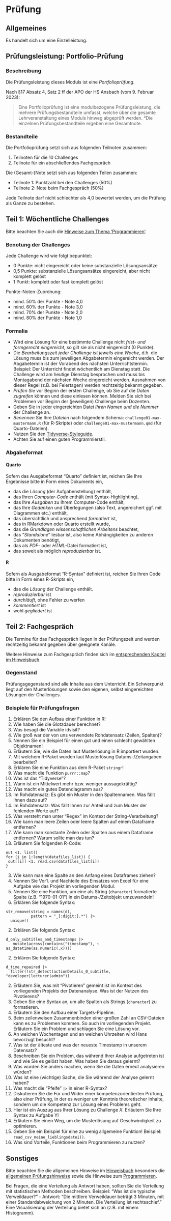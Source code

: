 

# Prüfung

## Allgemeines

Es handelt sich um eine Einzelleistung.


## Prüfungsleistung: Portfolio-Prüfung



### Beschreibung

Die Prüfungsleistung dieses Moduls ist eine *Portfolioprüfung*.

Nach §17 Absatz 4, Satz 2 ff der APO der HS Ansbach (vom 9. Februar 2023):

>   Eine Portfolioprüfung ist eine modulbezogene Prüfungsleistung, die mehrere Prüfungsbestandteile umfasst, welche über die gesamte Lehrveranstaltung eines Moduls hinweg abgeprüft werden. ³Die einzelnen Prüfungsbestandteile ergeben eine Gesamtnote.


### Bestandteile


Die Portfolioprüfung setzt sich aus folgenden Teilnoten zusammen:

1. Teilnoten für die 10 Challenges
2. Teilnote für ein abschließendes Fachgespräch


Die (Gesamt-)Note setzt sich aus folgenden Teilen zusammen:

- Teilnote 1: Punktzahl bei den Challenges (50%)
- Teilnote 2: Note beim Fachgespräch (50%)


:::{.callout-note}
Jede Teilnote darf nicht schlechter als 4,0 bewertet werden, um die Prüfung als Ganze zu bestehen.
:::


## Teil 1: Wöchentliche Challenges

Bitte beachten Sie auch die [Hinweise zum Thema 'Programmieren'](https://hinweisbuch.netlify.app/109-hinweise-programmier).




### Benotung der Challenges

Jede Challenge wird wie folgt bepunktet:

- 0 Punkte: nicht eingereicht oder keine substanzielle Lösungsansätze
- 0,5 Punkte: substanzielle Lösungsansätze eingereicht, aber nicht komplett gelöst
- 1 Punkt: komplett oder fast komplett gelöst


Punkte-Noten-Zuordnung:


- mind. 50% der Punkte - Note 4,0
- mind. 60% der Punkte  - Note 3,0
- mind. 70% der Punkte - Note 2,0
- mind. 80% der Punkte - Note 1,0



### Formalia

- Wird eine Lösung für eine bestimmte Challenge nicht *frist- und formgerecht eingereicht*, so gilt sie als nicht eingereicht (0 Punkte).
- Die *Bearbeitungszeit jeder Challenge ist jeweils eine Woche*,
d.h. die Lösung muss bis zum jeweiligen Abgabetermin eingereicht werden. Der Abgabetermin ist der Vorabend des nächsten Unterrichtstermin. Beispiel: Der Unterricht findet wöchentlich am Dienstag statt. Die Challenge wird am heutige Dienstag besprochen und muss bis Montagabend der nächsten Woche eingereicht werden. Ausnahmen von dieser Regel (z.B. bei Feiertagen) werden rechtzeitig bekannt gegeben.
- *Prüfen Sie* vor Beginn der ersten Challenge, ob Sie auf die *Daten zugreifen* können und diese einlesen können. Melden Sie sich bei Problemen vor Beginn der (jeweiligen) Challenge beim Dozenten.
- Geben Sie in jeder eingereichten Datei *Ihren Namen und die Nummer* der Challenge an.
- *Benennen* Sie Ihre *Dateien* nach folgendem Schema: `challenge01-max-mustermann.R` (für R-Skripte) oder `challenge01-max-mustermann.qmd` (für Quarto-Dateien).
- Nutzen Sie den [Tidyverse-Styleguide](https://style.tidyverse.org/).
- Achten Sie auf einen guten Programmierstil.




### Abgabeformat


#### Quarto

Sofern das Ausgabeformat "Quarto" definiert ist, 
reichen Sie Ihre Ergebnisse bitte in Form eines Dokuments ein,

- das die *Lösung* (der Aufgabenstellung) enthält,
- das Ihren *Computer-Code* enthält (mit Syntax-Highlighting),
- das Ihre *Ausgaben* zu Ihrem Computer-Code enthält,
- das Ihre *Gedanken* und Überlegungen (also Text, angereichert ggf. mit Diagrammen etc.) enthält,
- das übersichtlich und ansprechend *formatiert* ist,
- das in RMarkdown oder Quarto erstellt wurde,
- das die *Grundlagen wissenschaftlichen Arbeitens* beachtet,
- das "*Standalone*" lesbar ist, also keine Abhängigkeiten zu anderen Dokumenten benötigt,
- das als *PDF*- oder *HTML*-Datei formatiert ist,
- das soweit als möglich *reproduzierbar* ist.



#### R

Sofern als Ausgabeformat "R-Syntax" definiert ist, reichen Sie Ihren Code bitte in Form eines R-Skripts ein, 

- das die *Lösung* der Challenge enthält.
- *reproduzierbar* ist
- *durchläuft*, ohne Fehler zu werfen
- *kommentiert* ist
- wohl *gegliedert* ist





## Teil 2: Fachgespräch




Die Termine für das Fachgespräch liegen in der Prüfungszeit und werden rechtzeitig bekannt gegeben über geeignete Kanäle.

Weitere Hinweise zum Fachgespräch finden sich im [entsprechenden Kapitel im Hinweisbuch](https://hinweisbuch.netlify.app/045-hinweise-pruefung-fachgespraech-frame).


### Gegenstand

Prüfungsgegenstand sind alle Inhalte aus dem Unterricht.
Ein Schwerpunkt liegt auf den Musterlösungen sowie den eigenen, selbst eingereichten Lösungen der Challenges.




### Beispiele für Prüfungsfragen

1. Erklären Sie den Aufbau einer Funktion in R!
2. Wie haben Sie die Glotzdauer berechnet?
1. Was besagt die Variable idvisit?
1. Wie groß war der von uns verwendete Rohdatensatz (Zeilen, Spalten)?
1. Nennen Sie ein Beispiel für einen gut und einen schlecht gewählten Objektnamen!
1. Erläutern Sie, wie die Daten laut Musterlösung in R importiert wurden.
1. Mit welchem R-Paket wurden laut Musterlösung Datums-/Zeitangaben bearbeitet?
1. Erklären Sie eine Funktion aus dem R-Paket `stringr`!
1. Was macht die Funktion `purrr::map`?
1. Was ist das "Tidyverse"?
1. Wann ist ein Mittelwert mehr bzw. weniger aussagekräftig?
1. Was macht ein gutes Datendiagramm aus?
1. Im Rohdatensatz: Es gibt ein Muster in den Spaltennamen. Was fällt Ihnen dazu auf?
1. Im Rohdatensatz: Was fällt Ihnen zur Anteil und zum Muster der fehlenden Werte auf?
1. Was versteht man unter "Regex" im Kontext der String-Verarbeitung?
1. Wie kann man leere Zeilen oder leere Spalten auf einem Dataframe entfernen?
1. Wie kann man konstante Zeilen oder Spalten aus einem Dataframe entfernen? Warum sollte man das tun?
1. Erläutern Sie folgenden R-Code: 
```
out <1. list()
for (i in 1:length(datafiles_list)) {
 out[[i]] <1. read.csv(datafiles_list[i]) 
}
```
3. Wie kann man eine Spalte an den Anfang eines Dataframes ziehen?
1. Nennen Sie Vor1. und Nachteile des Einsatzes von Excel für eine Aufgabe wie das Projekt im vorliegenden Modul.
1. Nennen Sie eine Funktion, um eine als String (`character`) formatierte Spalte (z.B. "1970-01-01") in ein Datums-/Zeitobjekt umzuwandeln!
1. Erklären Sie folgende Syntax: 
```
str_remove(string = names(d),
           pattern = "_[:digit:].*") |> 
  unique()
```
2. Erklären Sie folgende Syntax:
```
d_only_subtitles_and_timestamps |> 
   mutate(across(contains("timestamp"), ~ as_datetime(as.numeric(.x))))
```
2. Erklären Sie folgende Syntax:
```
d_time_repaired |> 
  filter(!str_detect(actionDetails_0_subtitle, "developer|lecturer|admin")) 
```
2. Erläutern Sie, was mit "Pivotieren" gemeint ist im Kontext des vorliegenden Projekts der Datenanalyse. Was ist der Nutzen des Pivotierens?
1. Geben Sie eine Syntax an, um alle Spalten als Strings (`character`) zu formatieren.
1. Erläutern Sie den Aufbau einer Targets-Pipeline.
1. Beim zeilenweisen Zusammenbinden einer großen Zahl an CSV-Dateien kann es zu Problemen kommen. So auch im vorliegenden Projekt. Erläutern Sie ein Problem und schlagen Sie eine Lösung vor.
1. An welchen Wochentagen und an welchen Uhrzeiten wird Hans bevorzugt besucht?
1. Was ist der älteste und was der neueste Timestamp in unserem Datensatz?
1. Beschreiben Sie ein Problem, das während Ihrer Analyse aufgetreten ist und wie Sie es gelöst haben. Was haben Sie daraus gelernt?
1. Was würden Sie anders machen, wenn Sie die Daten erneut analysieren würden?
1. Was ist eine (wichtige) Sache, die Sie während der Analyse gelernt haben?
1. Was macht die "Pfeife" ` |> ` in einer R-Syntax?
1. Diskutieren Sie die Für und Wider einer kompetenzorientierten Prüfung, also einer Prüfung, in der es weniger um Kenntnis theoretischer Inhalte, sondern um die Kompetenz zur Lösung eines Problems geht.
1. Hier ist ein Auszug aus Ihrer Lösung zu Challenge *X*. Erläutern Sie Ihre Syntax zu Aufgabe Y!
1. Erläutern Sie einen Weg, um die Musterlösung auf Geschwindigkeit zu optimieren.
1. Geben Sie ein Beispiel für eine zu wenig allgemeine Funktion! Beispiel: `read_csv_meine_lieblingsdatei()`.
1. Was sind Vorteile, Funktionen beim Programmieren zu nutzen?





## Sonstiges

Bitte beachten Sie die allgemeinen Hinweise im [Hinweisbuch](https://hinweisbuch.netlify.app/) besonders die [allgemeinen Prüfungshinweise](https://hinweisbuch.netlify.app/010-hinweise-pruefung-allgemein-frame) sowie die Hinweise zum [Programmieren](https://hinweisbuch.netlify.app/109-hinweise-programmieren).

Bei Fragen, die eine Verteilung als Antwort haben, sollten Sie die Verteilung mit statistischen Methoden beschreiben. Beispiel: "Was ist die typische Verweildauer?" - Antwort: "Die mittlere Verweildauer beträgt 3 Minuten, mit einer Standardabweichung von 2 Minuten. Die Verteilung ist rechtsschief." Eine Visualisierung der Verteilung bietet sich an (z.B. mit einem Histogramm).



